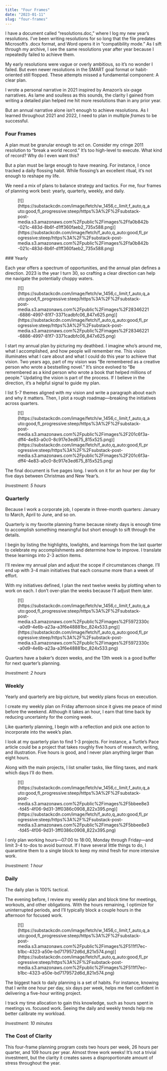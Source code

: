 ```yaml
---
title: "Four Frames"
date: "2023-01-11"
slug: "four-frames"
---
```


I have a document called “resolutions.doc,” where I log my new year’s resolutions. I’ve been writing resolutions for so long that the file predates Microsoft’s .docx format, and Word opens it in “compatibility mode.” As I sift through my archive, I see the same resolutions year after year because I repeatedly failed to achieve them.

My early resolutions were vague or overly ambitious, so it’s no wonder I failed. But even newer resolutions in the SMART goal format or habit-oriented still flopped. These attempts missed a fundamental component: A clear plan.

I wrote a personal narrative in 2021 inspired by Amazon’s six-page narratives. As lame and soulless as this sounds, the clarity I gained from writing a detailed plan helped me hit more resolutions than in any prior year.

But an annual narrative alone isn’t enough to achieve resolutions. As I learned throughout 2021 and 2022, I need to plan in multiple *frames* to be successful.

### Four Frames

A plan must be granular enough to act on. Consider my cringe 2011 resolution to “break a world record.” It’s too high-level to execute. What kind of record? Why do I even want this?

But a plan must be large enough to have meaning. For instance, I once tracked a daily flossing habit. While flossing’s an excellent ritual, it’s not enough to reshape my life.

We need a mix of plans to balance strategy and tactics. For me, four frames of planning work best: yearly, quarterly, weekly, and daily.

<figure class="wp-block-image">[![](https://substackcdn.com/image/fetch/w_1456,c_limit,f_auto,q_auto:good,fl_progressive:steep/https%3A%2F%2Fsubstack-post-media.s3.amazonaws.com%2Fpublic%2Fimages%2Ffa0b842b-021c-483d-8b6f-d1ff360faeb2_735x588.png)](https://substackcdn.com/image/fetch/f_auto,q_auto:good,fl_progressive:steep/https%3A%2F%2Fsubstack-post-media.s3.amazonaws.com%2Fpublic%2Fimages%2Ffa0b842b-021c-483d-8b6f-d1ff360faeb2_735x588.png)</figure>### Yearly

Each year offers a spectrum of opportunities, and the annual plan defines a direction. 2023 is the year I turn 30, so crafting a clear direction can help me navigate the potentially choppy waters.

<figure class="wp-block-image">[![](https://substackcdn.com/image/fetch/w_1456,c_limit,f_auto,q_auto:good,fl_progressive:steep/https%3A%2F%2Fsubstack-post-media.s3.amazonaws.com%2Fpublic%2Fimages%2F28346221-6886-4997-81f7-3371cadbfc06_847x625.png)](https://substackcdn.com/image/fetch/f_auto,q_auto:good,fl_progressive:steep/https%3A%2F%2Fsubstack-post-media.s3.amazonaws.com%2Fpublic%2Fimages%2F28346221-6886-4997-81f7-3371cadbfc06_847x625.png)</figure>I start my annual plan by picturing my deathbed. I imagine who’s around me, what I accomplished, and how people will remember me. This vision illuminates what I care about and what I could do this year to achieve that vision. Two years ago, part of my vision was “Be remembered as a creative person who wrote a bestselling novel.” It’s since evolved to “Be remembered as a kind person who wrote a book that helped millions of people.” Updating the vision is part of the process. If I believe in the direction, it’s a helpful signal to guide my plan.

I list 5-7 themes aligned with my vision and write a paragraph about each and why it matters. Then, I plot a rough roadmap—breaking the initiatives across quarters.

<figure class="wp-block-image">[![](https://substackcdn.com/image/fetch/w_1456,c_limit,f_auto,q_auto:good,fl_progressive:steep/https%3A%2F%2Fsubstack-post-media.s3.amazonaws.com%2Fpublic%2Fimages%2F201c6f3a-dff4-4e83-a0c0-8c917e3ed675_815x525.png)](https://substackcdn.com/image/fetch/f_auto,q_auto:good,fl_progressive:steep/https%3A%2F%2Fsubstack-post-media.s3.amazonaws.com%2Fpublic%2Fimages%2F201c6f3a-dff4-4e83-a0c0-8c917e3ed675_815x525.png)</figure>The final document is five pages long. I work on it for an hour per day for five days between Christmas and New Year’s.

*Investment: 5 hours*

### Quarterly

Because I work a corporate job, I operate in three-month quarters: January to March, April to June, and so on.

Quarterly is my favorite planning frame because ninety days is enough time to accomplish something meaningful but short enough to sift through the details.

I begin by listing the highlights, lowlights, and learnings from the last quarter to celebrate my accomplishments and determine how to improve. I translate these learnings into 2-3 action items.

I’ll review my annual plan and adjust the scope if circumstances change. I’ll end up with 3-4 main initiatives that each consume more than a week of effort.

With my initiatives defined, I plan the next twelve weeks by plotting when to work on each. I don’t over-plan the weeks because I’ll adjust them later.

<figure class="wp-block-image">[![](https://substackcdn.com/image/fetch/w_1456,c_limit,f_auto,q_auto:good,fl_progressive:steep/https%3A%2F%2Fsubstack-post-media.s3.amazonaws.com%2Fpublic%2Fimages%2F5972330c-a0d9-4e6b-a23a-a3f6e48881bc_824x533.png)](https://substackcdn.com/image/fetch/f_auto,q_auto:good,fl_progressive:steep/https%3A%2F%2Fsubstack-post-media.s3.amazonaws.com%2Fpublic%2Fimages%2F5972330c-a0d9-4e6b-a23a-a3f6e48881bc_824x533.png)</figure>Quarters have a baker’s dozen weeks, and the 13th week is a good buffer for next quarter’s planning.

*Investment: 2 hours*

### Weekly

Yearly and quarterly are big-picture, but weekly plans focus on execution.

I create my weekly plan on Friday afternoon since it gives me peace of mind before the weekend. Although it takes an hour, I earn that time back by reducing uncertainty for the coming week.

Like quarterly planning, I begin with a reflection and pick one action to incorporate into the week’s plan.

I look at my quarterly plan to find 1-3 projects. For instance, a Turtle’s Pace article could be a project that takes roughly five hours of research, writing, and illustration. Five hours is good, and I never plan anything larger than eight hours.

Along with the main projects, I list smaller tasks, like filing taxes, and mark which days I’ll do them.

<figure class="wp-block-image">[![](https://substackcdn.com/image/fetch/w_1456,c_limit,f_auto,q_auto:good,fl_progressive:steep/https%3A%2F%2Fsubstack-post-media.s3.amazonaws.com%2Fpublic%2Fimages%2F5bbee8e3-fd45-4f06-9d31-3ff0386c0908_822x395.png)](https://substackcdn.com/image/fetch/f_auto,q_auto:good,fl_progressive:steep/https%3A%2F%2Fsubstack-post-media.s3.amazonaws.com%2Fpublic%2Fimages%2F5bbee8e3-fd45-4f06-9d31-3ff0386c0908_822x395.png)</figure>I only plan working hours—07:00 to 18:00, Monday through Friday—and limit 3-4 to-dos to avoid burnout. If I have several little things to do, I quarantine them to a single block to keep my mind fresh for more intensive work.

*Investment: 1 hour*

### Daily

The daily plan is 100% tactical.

The evening before, I review my weekly plan and block time for meetings, workouts, and other obligations. With the hours remaining, I optimize for uninterrupted periods, and I’ll typically block a couple hours in the afternoon for focused work.

<figure class="wp-block-image">[![](https://substackcdn.com/image/fetch/w_1456,c_limit,f_auto,q_auto:good,fl_progressive:steep/https%3A%2F%2Fsubstack-post-media.s3.amazonaws.com%2Fpublic%2Fimages%2F511f17ec-b1bc-4323-a50e-bd7179572d6d_821x574.png)](https://substackcdn.com/image/fetch/f_auto,q_auto:good,fl_progressive:steep/https%3A%2F%2Fsubstack-post-media.s3.amazonaws.com%2Fpublic%2Fimages%2F511f17ec-b1bc-4323-a50e-bd7179572d6d_821x574.png)</figure>The biggest hack to daily planning is a set of habits. For instance, knowing that I write one hour per day, six days per week, helps me feel confident in delivering a five-hour writing project.

I track my time allocation to gain this knowledge, such as hours spent in meetings vs. focused work. Seeing the daily and weekly trends help me better calibrate my workload.

*Investment: 10 minutes*

### The Cost of Clarity

This four-frame planning program costs two hours per week, 26 hours per quarter, and 109 hours per year. Almost three work weeks! It’s not a trivial investment, but the clarity it creates saves a disproportionate amount of stress throughout the year.
